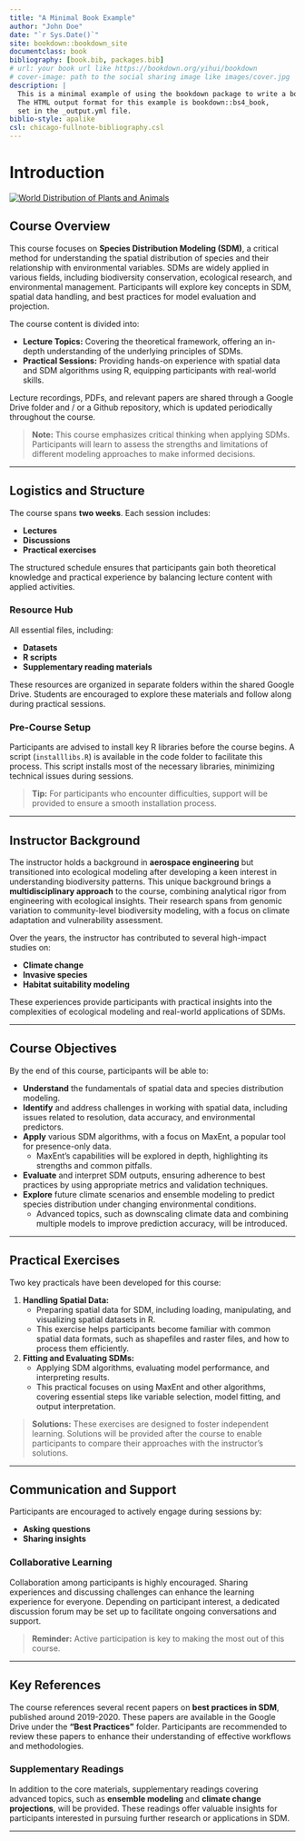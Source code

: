 ```yaml
---
title: "A Minimal Book Example"
author: "John Doe"
date: "`r Sys.Date()`"
site: bookdown::bookdown_site
documentclass: book
bibliography: [book.bib, packages.bib]
# url: your book url like https://bookdown.org/yihui/bookdown
# cover-image: path to the social sharing image like images/cover.jpg
description: |
  This is a minimal example of using the bookdown package to write a book.
  The HTML output format for this example is bookdown::bs4_book,
  set in the _output.yml file.
biblio-style: apalike
csl: chicago-fullnote-bibliography.csl
---
```


# Introduction

[![World Distribution of Plants and Animals](images/World Distribution of Plants and Animals Blue Pastel  Nature Style .png)](https://betaways01.github.io/basim-sessions/index.html)

## Course Overview

This course focuses on **Species Distribution Modeling (SDM)**, a critical method for understanding the spatial distribution of species and their relationship with environmental variables. SDMs are widely applied in various fields, including biodiversity conservation, ecological research, and environmental management. Participants will explore key concepts in SDM, spatial data handling, and best practices for model evaluation and projection.

The course content is divided into:

-   **Lecture Topics:** Covering the theoretical framework, offering an in-depth understanding of the underlying principles of SDMs.
-   **Practical Sessions:** Providing hands-on experience with spatial data and SDM algorithms using R, equipping participants with real-world skills.

Lecture recordings, PDFs, and relevant papers are shared through a Google Drive folder and / or a Github repository, which is updated periodically throughout the course.

> **Note:** This course emphasizes critical thinking when applying SDMs. Participants will learn to assess the strengths and limitations of different modeling approaches to make informed decisions.

------------------------------------------------------------------------

## Logistics and Structure

The course spans **two weeks**. Each session includes:

-   **Lectures**
-   **Discussions**
-   **Practical exercises**

The structured schedule ensures that participants gain both theoretical knowledge and practical experience by balancing lecture content with applied activities.

### Resource Hub

All essential files, including:

-   **Datasets**
-   **R scripts**
-   **Supplementary reading materials**

These resources are organized in separate folders within the shared Google Drive. Students are encouraged to explore these materials and follow along during practical sessions.

### Pre-Course Setup

Participants are advised to install key R libraries before the course begins. A script (`installlibs.R`) is available in the code folder to facilitate this process. This script installs most of the necessary libraries, minimizing technical issues during sessions.

> **Tip:** For participants who encounter difficulties, support will be provided to ensure a smooth installation process.

------------------------------------------------------------------------

## Instructor Background

The instructor holds a background in **aerospace engineering** but transitioned into ecological modeling after developing a keen interest in understanding biodiversity patterns. This unique background brings a **multidisciplinary approach** to the course, combining analytical rigor from engineering with ecological insights. Their research spans from genomic variation to community-level biodiversity modeling, with a focus on climate adaptation and vulnerability assessment.

Over the years, the instructor has contributed to several high-impact studies on:

-   **Climate change**
-   **Invasive species**
-   **Habitat suitability modeling**

These experiences provide participants with practical insights into the complexities of ecological modeling and real-world applications of SDMs.

------------------------------------------------------------------------

## Course Objectives

By the end of this course, participants will be able to:

-   **Understand** the fundamentals of spatial data and species distribution modeling.
-   **Identify** and address challenges in working with spatial data, including issues related to resolution, data accuracy, and environmental predictors.
-   **Apply** various SDM algorithms, with a focus on MaxEnt, a popular tool for presence-only data.
    -   MaxEnt’s capabilities will be explored in depth, highlighting its strengths and common pitfalls.
-   **Evaluate** and interpret SDM outputs, ensuring adherence to best practices by using appropriate metrics and validation techniques.
-   **Explore** future climate scenarios and ensemble modeling to predict species distribution under changing environmental conditions.
    -   Advanced topics, such as downscaling climate data and combining multiple models to improve prediction accuracy, will be introduced.

------------------------------------------------------------------------

## Practical Exercises

Two key practicals have been developed for this course:

1.  **Handling Spatial Data:**
    -   Preparing spatial data for SDM, including loading, manipulating, and visualizing spatial datasets in R.
    -   This exercise helps participants become familiar with common spatial data formats, such as shapefiles and raster files, and how to process them efficiently.
2.  **Fitting and Evaluating SDMs:**
    -   Applying SDM algorithms, evaluating model performance, and interpreting results.
    -   This practical focuses on using MaxEnt and other algorithms, covering essential steps like variable selection, model fitting, and output interpretation.

> **Solutions:** These exercises are designed to foster independent learning. Solutions will be provided after the course to enable participants to compare their approaches with the instructor’s solutions.

------------------------------------------------------------------------

## Communication and Support

Participants are encouraged to actively engage during sessions by:

-   **Asking questions**
-   **Sharing insights**

### Collaborative Learning

Collaboration among participants is highly encouraged. Sharing experiences and discussing challenges can enhance the learning experience for everyone. Depending on participant interest, a dedicated discussion forum may be set up to facilitate ongoing conversations and support.

> **Reminder:** Active participation is key to making the most out of this course.

------------------------------------------------------------------------

## Key References

The course references several recent papers on **best practices in SDM**, published around 2019-2020. These papers are available in the Google Drive under the **"Best Practices"** folder. Participants are recommended to review these papers to enhance their understanding of effective workflows and methodologies.

### Supplementary Readings

In addition to the core materials, supplementary readings covering advanced topics, such as **ensemble modeling** and **climate change projections**, will be provided. These readings offer valuable insights for participants interested in pursuing further research or applications in SDM.

------------------------------------------------------------------------
